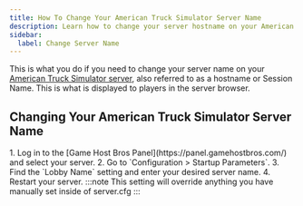 ```yaml
---
title: How To Change Your American Truck Simulator Server Name
description: Learn how to change your server hostname on your American Truck Simulator server.
sidebar:
  label: Change Server Name
---
```


This is what you do if you need to change your server name on your [American Truck Simulator server](https://www.gamehostbros.com/american-truck-simulator-server-hosting/), also referred to as a hostname or Session Name. This is what is displayed to players in the server browser.

## Changing Your American Truck Simulator Server Name

<Steps>
1. Log in to the [Game Host Bros Panel](https://panel.gamehostbros.com/) and select your server.
2. Go to `Configuration > Startup Parameters`.
3. Find the `Lobby Name` setting and enter your desired server name.
4. Restart your server.
</Steps>
:::note
This setting will override anything you have manually set inside of server.cfg
:::